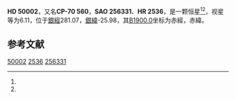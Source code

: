 {{Starbox begin
| name = HD 50002
}}
{{Starbox observe
| epoch = [[J2000.0|J2000.0]]
| constell = {{星座名待查}}<ref name=SIMBAD>{{cite web
 | url=http://simbad.u-strasbg.fr/simbad/sim-id?Ident=HR+2536
 | title=Pulsating variable Star
 | publisher=Centre de Données astronomiques de Strasbourg
 | work=SIMBAD
 | accessdate=2012-07-13
 | archive-date=2021-10-23
 | archive-url=https://web.archive.org/web/20211023025040/https://simbad.u-strasbg.fr/simbad/sim-id?Ident=HR+2536
 }}</ref><ref name=DATA>{{cite web
 | url=http://vizier.u-strasbg.fr/viz-bin/VizieR-5?-out.add=.&-source=5050&-corr=PK=HR&-out.max=9999&HR=2536
 | title=VizieR Detailed Page
 | accessdate=2012-07-13
 | archive-date=2019-02-16
 | archive-url=https://web.archive.org/web/20190216113418/http://vizier.u-strasbg.fr/viz-bin/VizieR-5?-out.add=.&-source=5050&-corr=PK=HR&-out.max=9999&HR=2536
 | dead-url=no
 }}</ref>
| 星官 = 
| ra = {{RA|6|44|56.1}}<ref name=SIMBAD /><ref name=DATA />
| dec = {{DEC|-70|26|2}}<ref name=SIMBAD /><ref name=DATA />
| appmag_v = 6.11<ref name=SIMBAD /><ref name=DATA />
}}
{{Starbox character
| class = K3III<ref name=SIMBAD /><ref name=DATA />
| b-v = 1.33<ref name=SIMBAD /><ref name=DATA />
| u-b = 1.5<ref name=SIMBAD /><ref name=DATA />
| r-i = <ref name=SIMBAD /><ref name=DATA />
| variable = 
}}
{{Starbox astrometry
| radial_v = 1.5
| prop_mo_ra = 5
| parallax = 
| p_error = 
}}
{{Starbox catalog
| names =CP-70 560，[[SAO星表|SAO]] 256331，[[HD星表|HD]] 50002，[[HR星表|HR]] 2536}}
{{Starbox reference |Simbad=HR+2536}}
{{Starbox end}}

'''HD 50002'''，又名'''CP-70 560'''，'''SAO 256331'''、'''HR 2536'''，是一颗恒星<ref name=SIMBAD /><ref name=DATA />，视星等为6.11，位于[[銀道座標系|銀經]]281.07，[[銀道座標系|銀緯]]-25.98，其[[B1900.0|B1900.0]]坐标为赤經{{RA|6|45|56.1}}，赤緯{{DEC|-70|-25.98|27}}。

== 参考文献 ==
{{reflist}}

{{star-stub}}

[[Category:HD和HDE天體|50002]]
[[Category:HR天體|2536]]
[[Category:SAO天體|256331]]